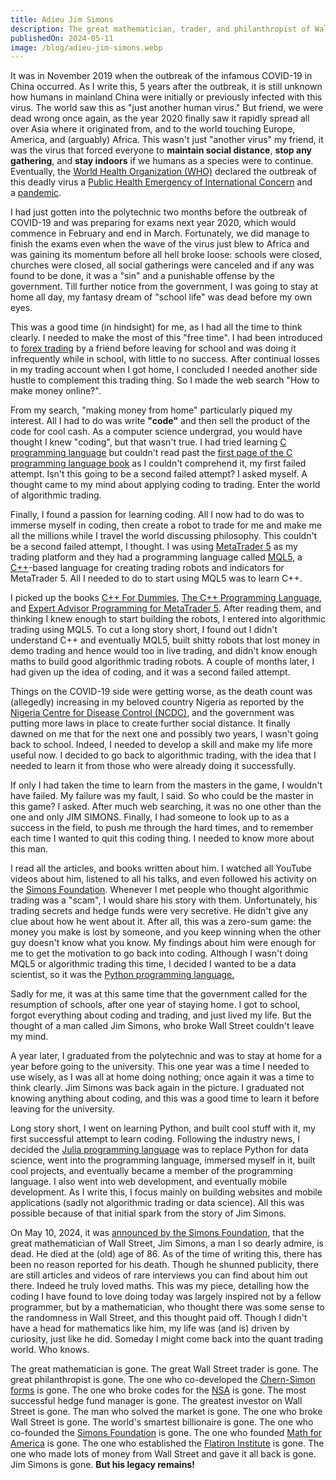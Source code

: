 ```yaml
---
title: Adieu Jim Simons
description: The great mathematician, trader, and philanthropist of Wall Street is gone.
publishedOn: 2024-05-11
image: /blog/adieu-jim-simons.webp
---
```


It was in November 2019 when the outbreak of the infamous COVID-19 in China occurred. As I write this, 5 years after the
outbreak, it is still unknown how humans in mainland China were initially or previously infected with this virus. The
world saw this as "just another human virus." But friend, we were dead wrong once again, as the year 2020 finally saw it
rapidly spread all over Asia where it originated from, and to the world touching Europe, America, and (arguably) Africa.
This wasn't just "another virus" my friend, it was the virus that forced everyone to **maintain social distance**,
**stop any gathering**, and **stay indoors** if we humans as a species were to continue. Eventually, the
[World Health Organization (WHO)](https://www.who.int) declared the outbreak of this deadly virus a
[Public Health Emergency of International Concern](https://en.wikipedia.org/wiki/Public_Health_Emergency_of_International_Concern)
and a [pandemic](https://en.wikipedia.org/wiki/Pandemic).

I had just gotten into the polytechnic two months before the outbreak of COVID-19 and was preparing for exams next year
2020, which would commence in February and end in March. Fortunately, we did manage to finish the exams even when the
wave of the virus just blew to Africa and was gaining its momentum before all hell broke loose: schools were closed,
churches were closed, all social gatherings were canceled and if any was found to be done, it was a "sin" and a
punishable offense by the government. Till further notice from the government, I was going to stay at home all day, my
fantasy dream of "school life" was dead before my own eyes.

This was a good time (in hindsight) for me, as I had all the time to think clearly. I needed to make the most of this
"free time". I had been introduced to [forex trading](https://en.wikipedia.org/wiki/Foreign_exchange_market) by a
friend before leaving for school and was doing it infrequently while in school, with little to no success. After
continual losses in my trading account when I got home, I concluded I needed another side hustle to complement this
trading thing. So I made the web search "How to make money online?".

From my search, "making money from home" particularly piqued my interest. All I had to do was write **"code"** and
then sell the product of the code for cool cash. As a computer science undergrad, you would have thought I knew
"coding", but that wasn't true. I had tried learning [C programming language](https://en.wikipedia.org/wiki/The_C_Programming_Language)
but couldn't read past the
[first page of the C programming language book](https://www.amazon.com/Programming-Language-2nd-Brian-Kernighan/dp/0131103628)
as I couldn't comprehend it, my first failed attempt. Isn't this going to be a second failed attempt? I asked myself. A
thought came to my mind about applying coding to trading. Enter the world of algorithmic trading.

Finally, I found a passion for learning coding. All I now had to do was to immerse myself in coding, then create a robot
to trade for me and make me all the millions while I travel the world discussing philosophy. This couldn't be a second
failed attempt, I thought. I was using [MetaTrader 5](https://en.wikipedia.org/wiki/MetaTrader_4) as my trading platform
and they had a programming language called [MQL5](https://www.metaquotes.net/en/metatrader5/algorithmic-trading/mql5), a
[C++](https://en.wikipedia.org/wiki/C%2B%2B)-based language for creating trading robots and indicators for MetaTrader 5.
All I needed to do to start using MQL5 was to learn C++.

I picked up the books [C++ For Dummies](https://www.amazon.com/Dummies-7th-Stephen-R-Davis/dp/111882377X),
[The C++ Programming Language](https://www.amazon.com/C-Programming-Language-4th/dp/0321563840), and
[Expert Advisor Programming for MetaTrader 5](https://www.amazon.com/Expert-Advisor-Programming-MetaTrader-automated/dp/0982645953).
After reading them, and thinking I knew enough to start building the robots, I entered into algorithmic trading using
MQL5. To cut a long story short, I found out I didn't understand C++ and eventually MQL5, built shitty robots that lost
money in demo trading and hence would too in live trading, and didn't know enough maths to build good algorithmic
trading robots. A couple of months later, I had given up the idea of coding, and it was a second failed attempt.

Things on the COVID-19 side were getting worse, as the death count was (allegedly) increasing in my beloved country
Nigeria as reported by the [Nigeria Centre for Disease Control (NCDC)](https://ncdc.gov.ng), and the government was
putting more laws in place to create further social distance. It finally dawned on me that for the next one and possibly
two years, I wasn't going back to school. Indeed, I needed to develop a skill and make my life more useful now. I
decided to go back to algorithmic trading, with the idea that I needed to learn it from those who were already doing it
successfully.

If only I had taken the time to learn from the masters in the game, I wouldn't have failed. My failure was my fault, I
said. So who could be the master in this game? I asked. After much web searching, it was no one other than the one and
only JIM SIMONS. Finally, I had someone to look up to as a success in the field, to push me through the hard times, and
to remember each time I wanted to quit this coding thing. I needed to know more about this man.

I read all the articles, and books written about him. I watched all YouTube videos about him, listened to all his talks,
and even followed his activity on the [Simons Foundation](https://www.simonsfoundation.org/). Whenever I met people who
thought algorithmic trading was a "scam", I would share his story with them. Unfortunately, his trading secrets and
hedge funds were very secretive. He didn't give any clue about how he went about it. After all, this was a zero-sum game:
the money you make is lost by someone, and you keep winning when the other guy doesn't know what you know. My findings
about him were enough for me to get the motivation to go back into coding. Although I wasn't doing MQL5 or algorithmic
trading this time, I decided I wanted to be a data scientist, so it was the
[Python programming language.](https://www.python.org)

Sadly for me, it was at this same time that the government called for the resumption of schools, after one year of
staying home. I got to school, forgot everything about coding and trading, and just lived my life. But the thought of a
man called Jim Simons, who broke Wall Street couldn't leave my mind.

A year later, I graduated from the polytechnic and was to stay at home for a year before going to the university. This
one year was a time I needed to use wisely, as I was all at home doing nothing; once again it was a time to think
clearly. Jim Simons was back again in the picture. I graduated not knowing anything about coding, and this was a good
time to learn it before leaving for the university.

Long story short, I went on learning Python, and built cool stuff with it, my first successful attempt to learn coding.
Following the industry news, I decided the [Julia programming language](https://julialang.org) was to replace Python for
data science, went into the programming language, immersed myself in it, built cool projects, and eventually became a
member of the programming language. I also went into web development, and eventually mobile development. As I write
this, I focus mainly on building websites and mobile applications (sadly not algorithmic trading or data science). All
this was possible because of that initial spark from the story of Jim Simons.

On May 10, 2024, it was
[announced by the Simons Foundation](https://www.simonsfoundation.org/2024/05/10/simons-foundation-co-founder-mathematician-and-investor-jim-simons-dies-at-86/),
that the great mathematician of Wall Street, Jim Simons, a man I so dearly admire, is dead. He died at the (old) age of 86.
As of the time of writing this, there has been no reason reported for his death. Though he shunned publicity, there are
still articles and videos of rare interviews you can find about him out there. Indeed he truly loved maths. This was my
piece, detailing how the coding I have found to love doing today was largely inspired not by a fellow programmer, but by
a mathematician, who thought there was some sense to the randomness in Wall Street, and this thought paid off. Though I
didn't have a head for mathematics like him, my life was (and is) driven by curiosity, just like he did. Someday I might
come back into the quant trading world. Who knows.

The great mathematician is gone. The great Wall Street trader is gone. The great philanthropist is gone. The one who
co-developed the [Chern-Simon forms](https://en.wikipedia.org/wiki/Chern–Simons_form) is gone. The one who broke codes
for the [NSA](https://www.nsa.gov) is gone. The most successful hedge fund manager is gone. The greatest investor on
Wall Street is gone. The man who solved the market is gone. The one who broke Wall Street is gone. The world's smartest
billionaire is gone. The one who co-founded the [Simons Foundation](https://www.simonsfoundation.org/) is gone. The one
who founded [Math for America](https://www.mathforamerica.org) is gone. The one who established the
[Flatiron Institute](https://en.wikipedia.org/wiki/Flatiron_Institute) is gone. The one who made lots of money from Wall
Street and gave it all back is gone. Jim Simons is gone. **But his legacy remains!**
